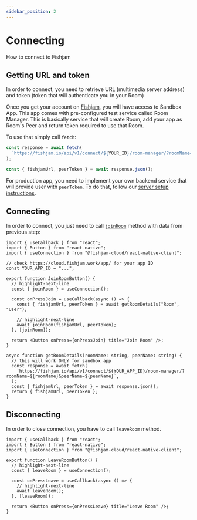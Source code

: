 ```yaml
---
sidebar_position: 2
---
```



# Connecting

How to connect to Fishjam

## Getting URL and token

In order to connect, you need to retrieve URL (multimedia server address) and token (token that will authenticate you in
your Room)

<Tabs groupId="app-type">

  <TabItem value="sandbox" label="Sandbox App">

Once you get your account on [Fishjam](https://fishjam.io), you will have access to Sandbox App. This app comes
with pre-configured test service called Room Manager. This is basically service that will create Room, add your app as
Room's Peer and return token required to use that Room.

To use that simply call `fetch`:

```ts
const response = await fetch(
  `https://fishjam.io/api/v1/connect/${YOUR_ID}/room-manager/?roomName=${roomName}&peerName=${peerName}`,
);

const { fishjamUrl, peerToken } = await response.json();
```

  </TabItem>
  <TabItem value="production" label="Production App">

For production app, you need to implement your own backend service that will provide user with `peerToken`. To do that,
follow our [server setup instructions](/production/server).

  </TabItem>
</Tabs>

## Connecting

In order to connect, you just need to call [`joinRoom`](/api/mobile/functions/useConnection#joinroom) method with data from previous step:

```tsx
import { useCallback } from "react";
import { Button } from "react-native";
import { useConnection } from "@fishjam-cloud/react-native-client";

// check https://cloud.fishjam.work/app/ for your app ID
const YOUR_APP_ID = "...";

export function JoinRoomButton() {
  // highlight-next-line
  const { joinRoom } = useConnection();

  const onPressJoin = useCallback(async () => {
    const { fishjamUrl, peerToken } = await getRoomDetails("Room", "User");

    // highlight-next-line
    await joinRoom(fishjamUrl, peerToken);
  }, [joinRoom]);

  return <Button onPress={onPressJoin} title="Join Room" />;
}

async function getRoomDetails(roomName: string, peerName: string) {
  // this will work ONLY for sandbox app
  const response = await fetch(
    `https://fishjam.io/api/v1/connect/${YOUR_APP_ID}/room-manager/?roomName=${roomName}&peerName=${peerName}`,
  );
  const { fishjamUrl, peerToken } = await response.json();
  return { fishjamUrl, peerToken };
}
```

## Disconnecting

In order to close connection, you have to call `leaveRoom` method.

```tsx
import { useCallback } from "react";
import { Button } from "react-native";
import { useConnection } from "@fishjam-cloud/react-native-client";

export function LeaveRoomButton() {
  // highlight-next-line
  const { leaveRoom } = useConnection();

  const onPressLeave = useCallback(async () => {
    // highlight-next-line
    await leaveRoom();
  }, [leaveRoom]);

  return <Button onPress={onPressLeave} title="Leave Room" />;
}
```
